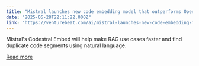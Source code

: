 ```yaml
---
title: "Mistral launches new code embedding model that outperforms OpenAI and Cohere in real-world retrieval tasks"
date: "2025-05-28T22:11:22.000Z"
link: "https://venturebeat.com/ai/mistral-launches-new-code-embedding-model-that-outperforms-openai-and-cohere-in-real-world-retrieval-tasks/"
---
```


Mistral's Codestral Embed will help make RAG use cases faster and find duplicate code segments using natural language.

[Read more](https://venturebeat.com/ai/mistral-launches-new-code-embedding-model-that-outperforms-openai-and-cohere-in-real-world-retrieval-tasks/)
